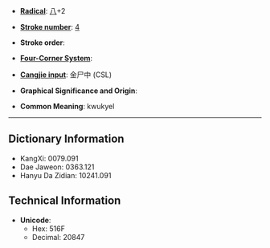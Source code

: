 * '''[[Wiktionary:Chinese radical index| Radical]]''': [[Wiktionary:Chinese radical index 八|八]]+2

* '''[[Wiktionary:Chinese total strokes index|Stroke number]]''': [[Wiktionary:Chinese total strokes index 4|4]]

* '''Stroke order''': 

* '''[[Wiktionary:Chinese four corner index|Four-Corner System]]''': 

* '''[[Wiktionary:Chinese Cangjie index|Cangjie input]]''': 金尸中 (CSL)

* '''Graphical Significance and Origin''': 

* '''Common Meaning''': kwukyel

----

== Dictionary Information ==

* KangXi: 0079.091
* Dae Jaweon: 0363.121
* Hanyu Da Zidian: 10241.091

== Technical Information ==

* '''Unicode''':
** Hex: 516F
** Decimal: 20847